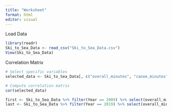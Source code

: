 ```yaml
---
title: "Worksheet"
format: html
editor: visual
---
```


Load Data
```r
library(readr)
Ski_to_Sea_Data <- read_csv("Ski_to_Sea_Data.csv")
View(Ski_to_Sea_Data)
```

Correlation Matrix
```r
# Select specific variables
selected_data <- Ski_to_Sea_Data[, c("overall_minutes", "canoe_minutes", "xcski_minutes", "downhill_minutes", "kayak_minutes", "roadbike_minutes", "run_minutes", "xcbike_minutes")]

# Compute correlation matrix
cor(selected_data)
```

```r
first <- Ski_to_Sea_Data %>% filter(Year == 2009) %>% select(overall_minutes)
last <- Ski_to_Sea_Data %>% filter(Year == 2019) %>% select(overall_minutes)
```

